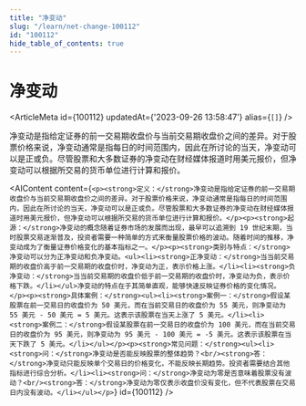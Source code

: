 ```yaml
---
title: "净变动"
slug: "/learn/net-change-100112"
id: "100112"
hide_table_of_contents: true
---
```



# 净变动

<ArticleMeta id={100112} updatedAt={'2023-09-26 13:58:47'} alias={`[]`} />
<div className='border-solid border-b border-t-0 my-4 border-[var(--ifm-color-gray-300)]' />

净变动是指给定证券的前一交易期收盘价与当前交易期收盘价之间的差异。对于股票价格来说，净变动通常是指每日的时间范围内，因此在所讨论的当天，净变动可以是正或负。尽管股票和大多数证券的净变动在财经媒体报道时用美元报价，但净变动可以根据所交易的货币单位进行计算和报价。

<AIContent content={`<p><strong>定义：</strong>净变动是指给定证券的前一交易期收盘价与当前交易期收盘价之间的差异。对于股票价格来说，净变动通常是指每日的时间范围内，因此在所讨论的当天，净变动可以是正或负。尽管股票和大多数证券的净变动在财经媒体报道时用美元报价，但净变动可以根据所交易的货币单位进行计算和报价。</p><p><strong>起源：</strong>净变动的概念随着证券市场的发展而出现，最早可以追溯到 19 世纪末期，当时股票交易逐渐普及，投资者需要一种简单的方式来衡量股票价格的波动。随着时间的推移，净变动成为了衡量证券价格变化的基本指标之一。</p><p><strong>类别与特点：</strong>净变动可以分为正净变动和负净变动。<ul><li><strong>正净变动：</strong>当当前交易期的收盘价高于前一交易期的收盘价时，净变动为正，表示价格上涨。</li><li><strong>负净变动：</strong>当当前交易期的收盘价低于前一交易期的收盘价时，净变动为负，表示价格下跌。</li></ul>净变动的特点在于其简单直观，能够快速反映证券价格的变化情况。</p><p><strong>具体案例：</strong><ul><li><strong>案例一：</strong>假设某股票在前一交易日的收盘价为 50 美元，而在当前交易日的收盘价为 55 美元，则净变动为 55 美元 - 50 美元 = 5 美元。这表示该股票在当天上涨了 5 美元。</li><li><strong>案例二：</strong>假设某股票在前一交易日的收盘价为 100 美元，而在当前交易日的收盘价为 95 美元，则净变动为 95 美元 - 100 美元 = -5 美元。这表示该股票在当天下跌了 5 美元。</li></ul></p><p><strong>常见问题：</strong><ul><li><strong>问：</strong>净变动是否能反映股票的整体趋势？<br/><strong>答：</strong>净变动只能反映单个交易日的价格变化，不能反映长期趋势。投资者需要结合其他指标进行综合分析。</li><li><strong>问：</strong>净变动为零是否意味着股票没有波动？<br/><strong>答：</strong>净变动为零仅表示收盘价没有变化，但不代表股票在交易日内没有波动。</li></ul></p>`} id={100112} />
